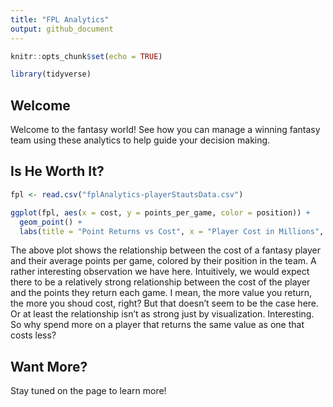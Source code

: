 ```yaml
---
title: "FPL Analytics"
output: github_document
---
```


```r
knitr::opts_chunk$set(echo = TRUE)
```

```r
library(tidyverse)
```


## Welcome

Welcome to the fantasy world! See how you can manage a winning fantasy team using these analytics to help guide your decision making.  


## Is He Worth It?

```r
fpl <- read.csv("fplAnalytics-playerStautsData.csv")

ggplot(fpl, aes(x = cost, y = points_per_game, color = position)) +
  geom_point() + 
  labs(title = "Point Returns vs Cost", x = "Player Cost in Millions", y = "Points Per Game")

```

The above plot shows the relationship between the cost of a fantasy player and their average points per game, colored by their position in the team. A rather interesting observation we have here. Intuitively, we would expect there to be a relatively strong relationship between the cost of the player and the points they return each game. I mean, the more value you return, the more you shoud cost, right? But that doesn't seem to be the case here. Or at least the relationship isn't as strong just by visualization. Interesting. So why spend more on a player that returns the same value as one that costs less? 

## Want More? 

Stay tuned on the page to learn more!

